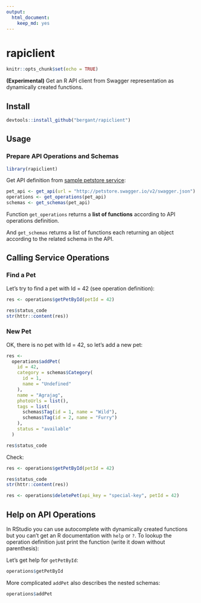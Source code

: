 ```yaml
---
output: 
  html_document: 
    keep_md: yes
---
```

# rapiclient

```r
knitr::opts_chunk$set(echo = TRUE)
```

**(Experimental)** Get an R API client from Swagger representation as
dynamically created functions.

## Install

```r
devtools::install_github("bergant/rapiclient")
```


## Usage

### Prepare API Operations and Schemas

```r
library(rapiclient)
```

Get API definition from [sample petstore service](http://petstore.swagger.io):

```r
pet_api <- get_api(url = "http://petstore.swagger.io/v2/swagger.json")
operations <- get_operations(pet_api)
schemas <- get_schemas(pet_api)
```

Function `get_operations` returns a **list of functions** according to API operations definition.

And `get_schemas` returns a list of functions each returning an object 
according to the related schema in the API.


## Calling Service Operations

### Find a Pet
Let's try to find a pet with Id = 42 (see operation definition):
```r
res <- operations$getPetById(petId = 42)

res$status_code
str(httr::content(res))
```

### New Pet
OK, there is no pet with Id = 42, so let's add a new pet:

```r
res <- 
  operations$addPet(
    id = 42,
    category = schemas$Category(
      id = 1,
      name = "Undefined"
    ),
    name = "Agrajag",
    photoUrls = list(),
    tags = list(
      schemas$Tag(id = 1, name = "Wild"),
      schemas$Tag(id = 2, name = "Furry")
    ),
    status = "available"
  )

res$status_code
```

Check:

```r
res <- operations$getPetById(petId = 42)

res$status_code
str(httr::content(res))
```



```r
res <- operations$deletePet(api_key = "special-key", petId = 42)
```

## Help on API Operations

In RStudio you can use autocomplete with dynamically created functions
but you can't get an R documentation
with `help` or `?`. To lookup the operation definition
just print the function (write it down without parenthesis):

Let's get help for `getPetById`:
```r
operations$getPetById
```

More complicated `addPet` also describes the nested schemas:

```r
operations$addPet
```


